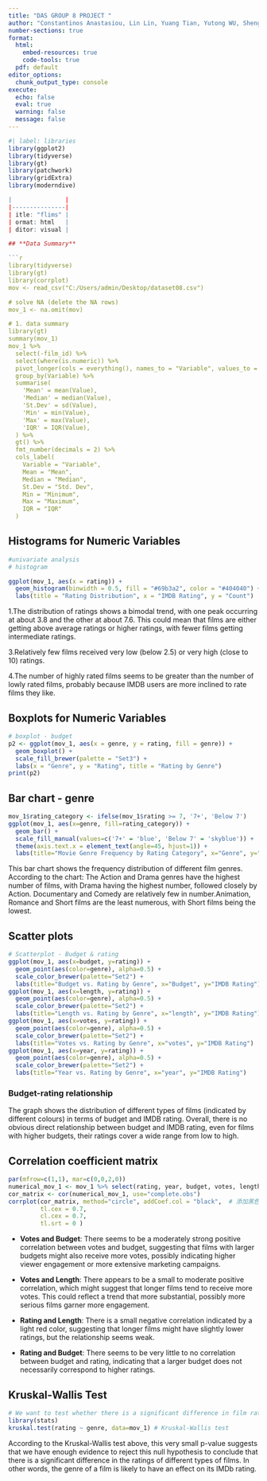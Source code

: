 ---
title: "DAS GROUP 8 PROJECT "
author: "Constantinos Anastasiou, Lin Lin, Yuang Tian, Yutong WU, Shengyuan Xia"
number-sections: true
format: 
  html:
    embed-resources: true
    code-tools: true
  pdf: default
editor_options: 
  chunk_output_type: console
execute:
  echo: false
  eval: true
  warning: false
  message: false
---

```{r}
#| label: libraries
library(ggplot2)
library(tidyverse)
library(gt)
library(patchwork)
library(gridExtra)
library(moderndive)

|               |
|---------------|
| itle: "flims" |
| ormat: html   |
| ditor: visual |

## **Data Summary**

```{r}
library(tidyverse)
library(gt)
library(corrplot)
mov <- read_csv("C:/Users/admin/Desktop/dataset08.csv")

# solve NA (delete the NA rows)
mov_1 <- na.omit(mov)

# 1. data summary
library(gt)
summary(mov_1)
mov_1 %>%
  select(-film_id) %>%
  select(where(is.numeric)) %>%
  pivot_longer(cols = everything(), names_to = "Variable", values_to = "Value") %>%
  group_by(Variable) %>%
  summarise(
    'Mean' = mean(Value),
    'Median' = median(Value),
    'St.Dev' = sd(Value),
    'Min' = min(Value),
    'Max' = max(Value),
    'IQR' = IQR(Value),
  ) %>%
  gt() %>%
  fmt_number(decimals = 2) %>%
  cols_label(
    Variable = "Variable",
    Mean = "Mean",
    Median = "Median",
    St.Dev = "Std. Dev",
    Min = "Minimum",
    Max = "Maximum",
    IQR = "IQR"
  )
```

## **Histograms for Numeric Variables**

```{r}
#univariate analysis
# histogram

ggplot(mov_1, aes(x = rating)) + 
  geom_histogram(binwidth = 0.5, fill = "#69b3a2", color = "#404040") +  
  labs(title = "Rating Distribution", x = "IMDB Rating", y = "Count")
```

1.The distribution of ratings shows a bimodal trend, with one peak occurring at about 3.8 and the other at about 7.6. This could mean that films are either getting above average ratings or higher ratings, with fewer films getting intermediate ratings.

3.Relatively few films received very low (below 2.5) or very high (close to 10) ratings.

4.The number of highly rated films seems to be greater than the number of lowly rated films, probably because IMDB users are more inclined to rate films they like.

## **Boxplots for Numeric Variables**

```{r}
# boxplot - budget
p2 <- ggplot(mov_1, aes(x = genre, y = rating, fill = genre)) + 
  geom_boxplot() +
  scale_fill_brewer(palette = "Set3") +  
  labs(x = "Genre", y = "Rating", title = "Rating by Genre")
print(p2)
```

## **Bar chart - genre**

```{r}
mov_1$rating_category <- ifelse(mov_1$rating >= 7, '7+', 'Below 7')
ggplot(mov_1, aes(x=genre, fill=rating_category)) +
  geom_bar() +
  scale_fill_manual(values=c('7+' = 'blue', 'Below 7' = 'skyblue')) +
  theme(axis.text.x = element_text(angle=45, hjust=1)) +
  labs(title="Movie Genre Frequency by Rating Category", x="Genre", y="Count")
```

This bar chart shows the frequency distribution of different film genres. According to the chart: The Action and Drama genres have the highest number of films, with Drama having the highest number, followed closely by Action. Documentary and Comedy are relatively few in number.Animation, Romance and Short films are the least numerous, with Short films being the lowest.

## Scatter plots

```{r}
# Scatterplot - Budget & rating
ggplot(mov_1, aes(x=budget, y=rating)) +
  geom_point(aes(color=genre), alpha=0.5) + 
  scale_color_brewer(palette="Set2") +
  labs(title="Budget vs. Rating by Genre", x="Budget", y="IMDB Rating")
ggplot(mov_1, aes(x=length, y=rating)) +
  geom_point(aes(color=genre), alpha=0.5) + 
  scale_color_brewer(palette="Set2") +
  labs(title="Length vs. Rating by Genre", x="length", y="IMDB Rating")
ggplot(mov_1, aes(x=votes, y=rating)) +
  geom_point(aes(color=genre), alpha=0.5) + 
  scale_color_brewer(palette="Set2") +
  labs(title="Votes vs. Rating by Genre", x="votes", y="IMDB Rating")
ggplot(mov_1, aes(x=year, y=rating)) +
  geom_point(aes(color=genre), alpha=0.5) + 
  scale_color_brewer(palette="Set2") +
  labs(title="Year vs. Rating by Genre", x="year", y="IMDB Rating")

```

### Budget-rating relationship

The graph shows the distribution of different types of films (indicated by different colours) in terms of budget and IMDB rating. Overall, there is no obvious direct relationship between budget and IMDB rating, even for films with higher budgets, their ratings cover a wide range from low to high.



## Correlation coefficient matrix

```{r}
par(mfrow=c(1,1), mar=c(0,0,2,0))  
numerical_mov_1 <- mov_1 %>% select(rating, year, budget, votes, length) 
cor_matrix <- cor(numerical_mov_1, use="complete.obs") 
corrplot(cor_matrix, method="circle", addCoef.col = "black",  # 添加黑色的颜色键
         tl.cex = 0.7,            
         cl.cex = 0.7,            
         tl.srt = 0 )            
```

-   **Votes and Budget**: There seems to be a moderately strong positive correlation between votes and budget, suggesting that films with larger budgets might also receive more votes, possibly indicating higher viewer engagement or more extensive marketing campaigns.

-   **Votes and Length**: There appears to be a small to moderate positive correlation, which might suggest that longer films tend to receive more votes. This could reflect a trend that more substantial, possibly more serious films garner more engagement.

-   **Rating and Length**: There is a small negative correlation indicated by a light red color, suggesting that longer films might have slightly lower ratings, but the relationship seems weak.

-   **Rating and Budget**: There seems to be very little to no correlation between budget and rating, indicating that a larger budget does not necessarily correspond to higher ratings.

## Kruskal-Wallis Test

```{r}
# We want to test whether there is a significant difference in film ratings across genres
library(stats)
kruskal.test(rating ~ genre, data=mov_1) # Kruskal-Wallis test
```

According to the Kruskal-Wallis test above, this very small p-value suggests that we have enough evidence to reject this null hypothesis to conclude that there is a significant difference in the ratings of different types of films. In other words, the genre of a film is likely to have an effect on its IMDb rating.

